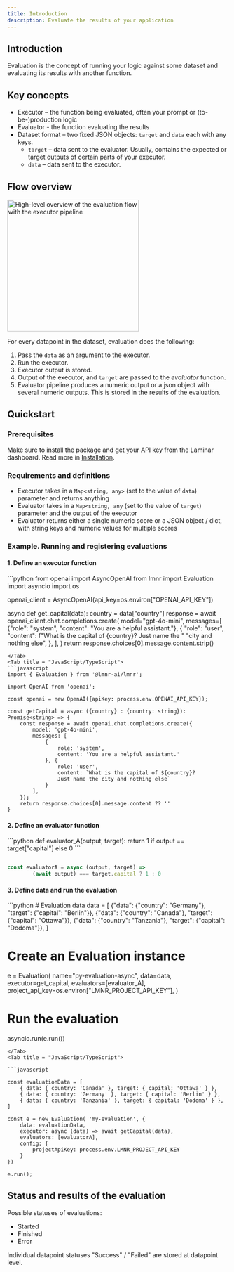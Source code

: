 ```yaml
---
title: Introduction
description: Evaluate the results of your application
---
```


## Introduction

Evaluation is the concept of running your logic against some dataset
and evaluating its results with another function.


## Key concepts

- Executor – the function being evaluated, often your prompt or (to-be-)production logic
- Evaluator - the function evaluating the results
- Dataset format – two fixed JSON objects: `target` and `data` each with any keys.
  - `target` – data sent to the evaluator. Usually, contains the expected or target outputs of certain parts of your executor.
  - `data` – data sent to the executor.

## Flow overview

<Frame caption="High-level overview of the evaluation flow">
  <img
    height="300"
    src="/images/evaluations/evaluation-with-executor.png"
    alt="High-level overview of the evaluation flow with the executor pipeline"
  />
</Frame>

For every datapoint in the dataset, evaluation does the following:

1. Pass the `data` as an argument to the executor.
1. Run the executor.
1. Executor output is stored.
1. Output of the executor, and `target` are passed to the _evaluator_ function.
1. Evaluator pipeline produces a numeric output or a json object with several numeric outputs.
This is stored in the results of the evaluation.



## Quickstart

### Prerequisites

Make sure to install the package and get your API key from the Laminar dashboard.
Read more in [Installation](/overview#installation).

### Requirements and definitions

- Executor takes in a `Map<string, any>` (set to the value of `data`) parameter and returns anything
- Evaluator takes in a `Map<string, any` (set to the value of `target`) parameter and the output of the executor
- Evaluator returns either a single numeric score or a JSON object / dict, with string keys and numeric values for multiple scores

### Example. Running and registering evaluations

#### 1. Define an executor function

<Tabs>
<Tab title = "Python">
```python
from openai import AsyncOpenAI
from lmnr import Evaluation
import asyncio
import os

openai_client = AsyncOpenAI(api_key=os.environ["OPENAI_API_KEY"])

async def get_capital(data):
    country = data["country"]
    response = await openai_client.chat.completions.create(
        model="gpt-4o-mini",
        messages=[
            {"role": "system", "content": "You are a helpful assistant."},
            {
                "role": "user",
                "content": f"What is the capital of {country}? Just name the "
                "city and nothing else",
            },
        ],
    )
    return response.choices[0].message.content.strip()

```
</Tab>
<Tab title = "JavaScript/TypeScript">
```javascript
import { Evaluation } from '@lmnr-ai/lmnr';

import OpenAI from 'openai';

const openai = new OpenAI({apiKey: process.env.OPENAI_API_KEY});

const getCapital = async ({country} : {country: string}): Promise<string> => {
    const response = await openai.chat.completions.create({
        model: 'gpt-4o-mini',
        messages: [
            {
                role: 'system',
                content: 'You are a helpful assistant.'
            }, {
                role: 'user',
                content: `What is the capital of ${country}? 
                Just name the city and nothing else`
            }
        ],
    });
    return response.choices[0].message.content ?? ''
}

```
</Tab>
</Tabs>

#### 2. Define an evaluator function

<Tabs>
<Tab title = "Python">
```python
def evaluator_A(output, target):
    return 1 if output == target["capital"] else 0
```
</Tab>
<Tab title = "JavaScript/TypeScript">

```javascript

const evaluatorA = async (output, target) =>
        (await output) === target.capital ? 1 : 0
```

</Tab>
</Tabs>

#### 3. Define data and run the evaluation

<Tabs>
<Tab title = "Python">
```python
# Evaluation data
data = [
    {"data": {"country": "Germany"}, "target": {"capital": "Berlin"}},
    {"data": {"country": "Canada"}, "target": {"capital": "Ottawa"}},
    {"data": {"country": "Tanzania"}, "target": {"capital": "Dodoma"}},
]

# Create an Evaluation instance
e = Evaluation(
    name="py-evaluation-async",
    data=data,
    executor=get_capital,
    evaluators=[evaluator_A],
    project_api_key=os.environ["LMNR_PROJECT_API_KEY"],
)

# Run the evaluation
asyncio.run(e.run())
```
</Tab>
<Tab title = "JavaScript/TypeScript">

```javascript

const evaluationData = [
    { data: { country: 'Canada' }, target: { capital: 'Ottawa' } },
    { data: { country: 'Germany' }, target: { capital: 'Berlin' } },
    { data: { country: 'Tanzania' }, target: { capital: 'Dodoma' } },
]

const e = new Evaluation( 'my-evaluation', {
    data: evaluationData,
    executor: async (data) => await getCapital(data),
    evaluators: [evaluatorA],
    config: {
        projectApiKey: process.env.LMNR_PROJECT_API_KEY
    }
})

e.run();
```

</Tab>
</Tabs>

## Status and results of the evaluation

Possible statuses of evaluations:
- Started
- Finished
- Error

Individual datapoint statuses "Success" / "Failed" are stored at datapoint level.
